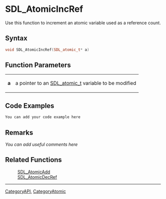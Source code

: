 
= SDL_AtomicIncRef =
Use this function to increment an atomic variable used as a reference count.


== Syntax ==
<syntaxhighlight lang='c++'>
void SDL_AtomicIncRef(SDL_atomic_t* a)
</syntaxhighlight>

== Function Parameters ==
{|
|'''a'''
|a pointer to an [[SDL_atomic_t]] variable to be modified
|}

== Code Examples ==
<syntaxhighlight lang='c++'>
You can add your code example here
</syntaxhighlight>

== Remarks ==
''You can add useful comments here''

== Related Functions ==
:[[SDL_AtomicAdd]]
:[[SDL_AtomicDecRef]]

----
[[CategoryAPI]], [[CategoryAtomic]]
